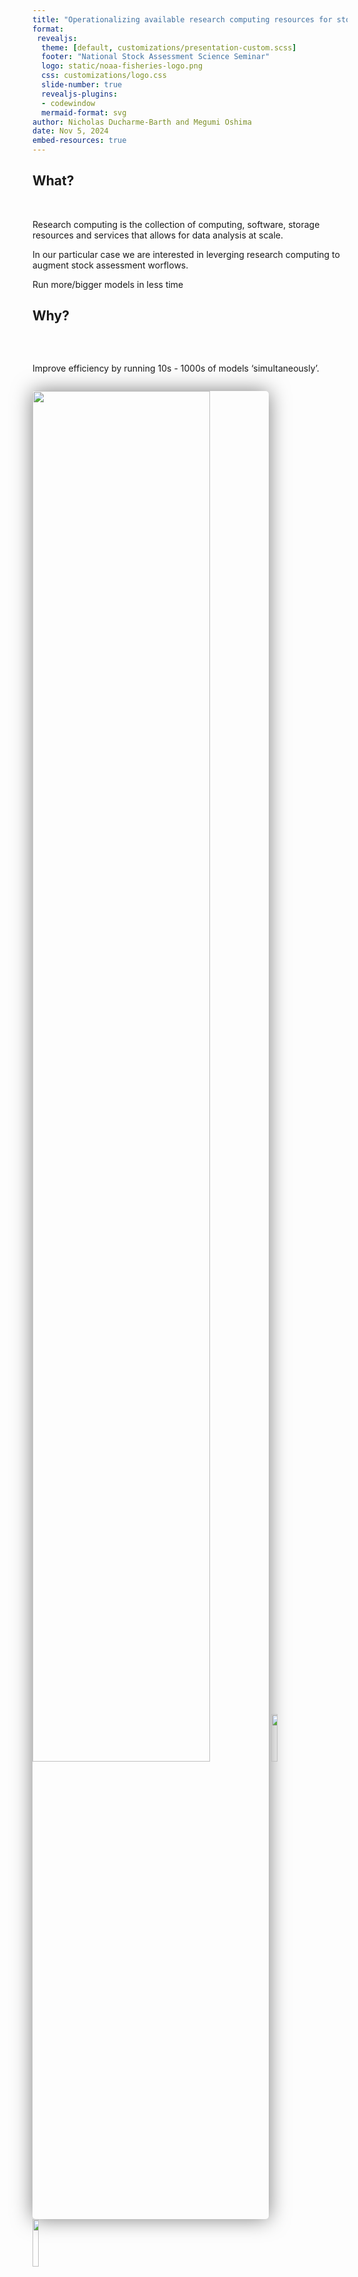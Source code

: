 ```yaml
---
title: "Operationalizing available research computing resources for stock assessment"
format: 
 revealjs:
  theme: [default, customizations/presentation-custom.scss]
  footer: "National Stock Assessment Science Seminar"
  logo: static/noaa-fisheries-logo.png
  css: customizations/logo.css
  slide-number: true
  revealjs-plugins:
  - codewindow
  mermaid-format: svg
author: Nicholas Ducharme-Barth and Megumi Oshima
date: Nov 5, 2024
embed-resources: true
---
```


## What?

</br>

::: {.fragment .fade-in fragment-index=1}
::: {.fragment .semi-fade-out fragment-index=2}
Research computing is the collection of computing, software, storage resources and services that allows for data analysis at scale.
:::
:::

::: {.fragment .fade-in fragment-index=2}
::: {.fragment .strike fragment-index=3}
In our particular case we are interested in leverging research computing to augment stock assessment worflows.
:::
:::

::: {.fragment .fade-in fragment-index=3}
[Run more/bigger models in less time]{.blue}
:::

## Why?

</br>

::: {.fragment .fade-in fragment-index=1}
::: columns
::: {.column width="40%"}
::: {.fragment .semi-fade-out fragment-index=3}
Improve efficiency by running 10s - 1000s of models ['simultaneously']{.blue}.
:::
:::
:::
:::

::: {.fragment .fade-in fragment-index=2}
![](static/swo-runtime.png){.absolute top="5%" right="-30%" height="75%" style="max-height: unset; max-width: unset; box-shadow: 0 0 2rem 0 rgba(0, 0, 0, .5); border-radius: 5px;"}
![](static/wcpfc-logo.png){.absolute top="6%" right="-25%" width="14%" style="max-height: unset; max-width: unset;"}
![](static/spc-logo.png){.absolute top="15%" right="-25%" width="14%" style="max-height: unset; max-width: unset;"}

:::{.absolute left="48%" top="10%" style="font-size:0.85em;"}
2021 Southwest Pacific Ocean swordfish stock assessment
:::
:::

::: {.fragment .fade-in fragment-index=3}
::: {.absolute left="55%" top="35%" style="font-size:0.85em; padding: 0.5em 1em; background-color: rgba(255, 255, 255, .85); backdrop-filter: blur(5px); box-shadow: 0 0 1rem 0 rgba(0, 0, 0, .5); border-radius: 5px;"}
[9,300]{.blue} model runs totalling [~46 months]{.blue} of computation time. 
:::
:::

## Why?

::: {.fragment .fade-in fragment-index=1}
::: {.fragment .semi-fade-out fragment-index=2}
- Efficiency
:::
:::

::: {.fragment .fade-in fragment-index=2}
::: {.fragment .semi-fade-out fragment-index=3}
- Knowledge acquisition
:::
:::

::: {.fragment .fade-in fragment-index=3}
::: {.fragment .semi-fade-out fragment-index=7}
- Automation, transparency, [reproducibility & portability]{.fragment .hl-blue fragment-index=4}
:::
:::

::: {.fragment .fade-in fragment-index=7}
::: {.fragment .semi-fade-out fragment-index=8}
- Multi-model inference
:::
:::

::: {.fragment .fade-out fragment-index=7}
::: {.fragment .fade-in fragment-index=5}
::: {.absolute left="10%" bottom="15%" style="font-color: rgba(0, 23, 67,1); font-size:1.25em; padding: 0.5em 1em; background-color: rgba(0,133,202, .15); backdrop-filter: blur(5px); box-shadow: 0 0 1rem 0 rgba(0, 0, 0, .5); border-radius: 5px;"}
Software containers 
:::
:::
::: {.fragment .fade-in fragment-index=6}
![](static/apptainer-logo.png){.absolute bottom="15%" right="10%" width="15%" style="max-height: unset; max-width: unset;"}
:::
:::

::: {.fragment .fade-in fragment-index=8}
::: {.absolute right="25%" bottom="40%" style="font-color: rgba(0, 23, 67,1); font-size:1.75em; padding: 0.5em 1em; background-color: rgba(94, 182, 217,0.95); backdrop-filter: blur(15px); box-shadow: 0 0 1rem 0 rgba(0, 0, 0, .5); border-radius: 5px;"}
Better science
:::
:::

# How?

::: columns
::: {.column width="45%"}

::: {.fragment .fade-out fragment-index=8}

[High-throughput computing (HTC)]{.blue}

::: {.fragment .semi-fade-out fragment-index=3}
::: {.fragment .fade-in fragment-index=1}
- Set-up to handle running many jobs simultaneously
:::
::: {.fragment .fade-in fragment-index=2}
- Ideal for running short, small, independent (embarrassingly parallel) jobs. 
:::
:::
:::
:::

::: {.column width="45%"}
::: {.fragment .fade-in fragment-index=8}

[High-performance computing (HPC)]{.blue}

::: {.fragment .semi-fade-out fragment-index=11}
::: {.fragment .fade-in fragment-index=9}
- Can handle HTC workflows (in theory)
:::

::: {.fragment .fade-in fragment-index=10}
- Can also handle long running, large, multi-processor jobs (true parallel processing)
:::
:::
:::
:::
:::

::: {.fragment .fade-out fragment-index=8}
::: {.fragment .fade-in fragment-index=3}
::: {.absolute left="45%" top="35%" style="font-size:0.75em; padding: 0.5em 1em; background-color: rgba(255, 255, 255, 1); backdrop-filter: blur(5px); box-shadow: 0 0 1rem 0 rgba(0, 0, 0, .5); border-radius: 5px;"}
**2024 North Pacific shortfin mako shark assessment**:
Used HTC resources to complete [~4 months]{.fragment .hl-cur-blue fragment-index=4} months of computations ([18,000]{.fragment .hl-cur-blue fragment-index=5} simulation-estimation model runs) in [~3 hours]{.fragment .hl-cur-blue fragment-index=6} ([1027x faster]{.fragment .hl-cur-blue fragment-index=7}) during working group meeting.
:::
:::
:::

::: {.fragment .fade-in fragment-index=11}
::: {.absolute left="0%" top="35%" right=55% style="font-size:0.75em; padding: 0.5em 1em; background-color: rgba(255, 255, 255, 1); backdrop-filter: blur(5px); box-shadow: 0 0 1rem 0 rgba(0, 0, 0, .5); border-radius: 5px;"}
**Example**: [Fitting large spatiotemporal model in R](https://arxiv.org/abs/2304.09442){preview-link="true"} using TMB required [128 CPUs & 1TB RAM]{.blue}.
:::
:::

## How?

::: columns
::: {.column width="45%"}
[High-throughput computing (HTC)]{.blue}
:::
::: {.column width="45%"}
[High-performance computing (HPC)]{.blue}
:::
:::

![](static/osg-logo.png){.absolute top="35%" left="0%" height="25%" style="max-height: unset; max-width: unset;"}
![](static/noaa-hera.jpg){.absolute top="35%" right="15%" height="30%" style="border: 1px solid #323C46; max-height: unset; max-width: unset; box-shadow: 0 0 2rem 0 rgba(0, 0, 0, .5); border-radius: 5px;"}

::: {.absolute right="10%" bottom="32%" left=45% style="font-size:0.4em;"}
[Photo credit: NOAA]{.hide-text}
:::

::: {.absolute left="0%" bottom="10%" right=55%}
[OpenScienceGrid](https://osg-htc.org/){preview-link="true"} (OSG): OSPool
:::

::: {.absolute right="0%" bottom="15%" left=55%}
[NOAA Hera](https://docs.rdhpcs.noaa.gov/){preview-link="true"}
:::

## How? {.smaller}

::: columns
::: {.column width="45%"}
[OpenScienceGrid (OSG)]{.blue}

::: {.fragment .semi-fade-out fragment-index=5}
::: {.fragment .fade-in fragment-index=1}
- Uses [HTCondor](https://htcondor.org/){preview-link="true"} distributed computing network [(no shared file system between compute nodes)]{.fragment .hl-blue fragment-index=2} to implement HTC workflows
:::


::: {.fragment .fade-in fragment-index=3}
- [Free to use]{.blue} for US based researchers affiliated with academic/government organization and using OSG for research/education efforts
:::

::: {.fragment .fade-in fragment-index=4}
- [Should not be used to analyze protected data]{.blue}
:::
:::

:::
::: {.column width="45%"}
[NOAA Hera]{.blue}

::: {.fragment .semi-fade-out fragment-index=12}
::: {.fragment .fade-in fragment-index=6}
- Uses [Slurm](https://slurm.schedmd.com/documentation.html){preview-link="true"} to schedule HPC [(or HTC)]{.fragment .hl-blue fragment-index=7} workflows
:::


::: {.fragment .fade-in fragment-index=8}
- [Shared file system between compute nodes]{.blue}
:::

::: {.fragment .fade-in fragment-index=9}
- NOAA resource so [no restrictions]{.fragment .hl-blue fragment-index=10} on acceptable use/analyzing protected data if working on mission related tasks
:::

::: {.fragment .fade-in fragment-index=11}
- [Allocation determines access]{.blue}
:::
:::

:::
:::

::: {.fragment .fade-in fragment-index=12}
::: {.absolute left="10%" right="25%" bottom="27.5%" top="55%" style="font-size:1em; padding: 0.5em 1em; background-color: rgba(255, 255, 255, 1); backdrop-filter: blur(5px); box-shadow: 0 0 1rem 0 rgba(0, 0, 0, .5); border-radius: 5px;"}
Both use software containers 
:::
:::

::: {.fragment .fade-in fragment-index=12}
![](static/apptainer-logo.png){.absolute bottom="27.5%" right="30%" width="10%" style="max-height: unset; max-width: unset;"}
:::

## Software containers

<br/>

::: {.fragment .semi-fade-out fragment-index=3}
Many may already be using containers such as [GitHub Codespaces]{.fragment .hl-cur-black fragment-index=1} or [Posit Workbench]{.fragment .hl-cur-pc-orange fragment-index=2} in existing cloud-based workflows
:::

::: {.fragment .fade-out fragment-index=2}
::: {.fragment .fade-in fragment-index=1}
![](static/github-logo.png){.absolute bottom="27.5%" left="40%" width="15%" style="max-height: unset; max-width: unset;"}
:::
:::

::: {.fragment .fade-out fragment-index=3}
::: {.fragment .fade-in fragment-index=2}
![](static/posit-logo.png){.absolute bottom="27.5%" left="40%" width="15%" style="max-height: unset; max-width: unset;"}
:::
:::

::: {.fragment .fade-in fragment-index=3}
- [Application:]{.blue} set up identical, custom software environments on OSG and Hera
:::

::: {.fragment .fade-in fragment-index=4}
- [Application:]{.blue} use to "version" analyses by "freezing" packages/libraries
:::

## Software containers{.smaller}

::: columns
::: {.column width="55%"}
[Apptainer](https://apptainer.org/){preview-link="true"}


::: {.fragment .fade-in fragment-index=1}
- Secure, portable and reproducible software container for Linux operating systems
:::


::: {.fragment .fade-in fragment-index=2}
- Easy to use
:::

::: {.fragment .fade-in fragment-index=3}
- Doesn't require *root* privileges to build
:::

::: {.fragment .fade-in fragment-index=4}
- Plays nice with existing containers (e.g., [Docker]{.fragment .hl-cur-mb-blue fragment-index=4})
:::

:::
:::

![](static/apptainer-logo.png){.absolute top="0%" right="0%" width="15%" style="max-height: unset; max-width: unset;"}

::: {.fragment .fade-in fragment-index=4}
![](static/docker-logo-blue.png){.absolute bottom="27.5%" right="0%" width="20%" style="max-height: unset; max-width: unset;"}
:::

## Apptainer

Let's look at an example (`linux-r4ss-v4.def`):

::: {.fragment .fade-in}

```.dockerfile
Bootstrap: docker
From: ubuntu:20.04

%post
    TZ=Etc/UTC && \
    ln -snf /usr/share/zoneinfo/$TZ /etc/localtime && \
    echo $TZ > /etc/timezone
    apt update -y
    apt install -y \
        tzdata \
        curl \
        dos2unix

    apt-get update -y
    apt-get install -y \
            build-essential \
            cmake \
            g++ \
            libssl-dev \
            libssh2-1-dev \
            libcurl4-openssl-dev \
            libfontconfig1-dev \
            libxml2-dev \
            libgit2-dev \
            wget \
            tar \
            coreutils \
            gzip \
            findutils \
            sed \
            gdebi-core \
            locales \
            nano
    
    locale-gen en_US.UTF-8

    export R_VERSION=4.4.0
    curl -O https://cdn.rstudio.com/r/ubuntu-2004/pkgs/r-${R_VERSION}_1_amd64.deb
    gdebi -n r-${R_VERSION}_1_amd64.deb

    ln -s /opt/R/${R_VERSION}/bin/R /usr/local/bin/R
    ln -s /opt/R/${R_VERSION}/bin/Rscript /usr/local/bin/Rscript

    R -e "install.packages('remotes', dependencies=TRUE, repos='http://cran.rstudio.com/')"
    R -e "install.packages('data.table', dependencies=TRUE, repos='http://cran.rstudio.com/')"
    R -e "install.packages('magrittr', dependencies=TRUE, repos='http://cran.rstudio.com/')"
    R -e "install.packages('mvtnorm', dependencies=TRUE, repos='http://cran.rstudio.com/')"
    R -e "remotes::install_github('r4ss/r4ss')"
    R -e "remotes::install_github('PIFSCstockassessments/ss3diags')"

    NOW=`date`
    echo 'export build_date=$NOW' >> $SINGULARITY_ENVIRONMENT

    mkdir -p /ss_exe
    curl -L -o /ss_exe/ss3_linux https://github.com/nmfs-ost/ss3-source-code/releases/download/v3.30.22.1/ss3_linux
    chmod 755 /ss_exe/ss3_linux

%environment
    export PATH=/ss_exe:$PATH
    
%labels
    Author nicholas.ducharme-barth@noaa.gov
    Version v0.0.4

%help
    This is a Linux (Ubuntu 20.04) container containing Stock Synthesis (version 3.30.22.1), R (version 4.4.0) and the R packages r4ss, ss3diags, data.table, magrittr, and mvtnorm.
```
:::

## Apptainer

Let's look at an example (`linux-r4ss-v4.def`):

Build on Linux system with Apptainer installed.

::: {.codewindow .terminal .absolute top="40%"}

```.bash
apptainer build linux-r4ss-v4.sif linux-r4ss-v4.def
```
:::

## Let's walk through an example {.smaller}

::: {.fragment .fade-in fragment-index=1}
In this case we will use Hera to conduct a quick retrospective analysis on all models in the [SS3 testing suite](https://github.com/nmfs-ost/ss3-test-models).
:::

::: {.fragment .fade-in fragment-index=1}
![](static/ss3-test-models.png){.absolute top="27.5%" left="5%" width="90%" style="max-height: unset; max-width: unset; box-shadow: 0 0 2rem 0 rgba(0, 0, 0, .5); border-radius: 5px;"}
:::

::: {.fragment .fade-in fragment-index=2}
::: {.absolute bottom="5%" width="100%" }
More complete documentation of this example can be found on our [GitHub website](https://moshima-pifsc.github.io/NSASS-HTC-HPC-Computing/assets/ss3-hera.html).
:::
:::

## Workflow  

1.  [Create container]{.fragment .fade-body fragment-index=1}

::: {.fragment .fade-in fragment-index=2}
2.  Create scripts
:::

::: {.fragment .fade-in fragment-index=3}
3.  Upload files
:::

::: {.fragment .fade-in fragment-index=4}
4.  Submit jobs
:::

::: {.fragment .fade-in fragment-index=5}
5.  Download files back to local machine
:::

## Workflow - Create scripts

::: {.absolute bottom="5%" top="15%" width="100%" style="max-height: unset; max-width: unset;"}
```mermaid
%%{
  init: {
    "theme": "base",
    "themeVariables": {
      "background": "#f4f4f4",
      "primaryColor": "#0085CA",
      "primaryTextColor": "#e9f3f6",
      "primaryBorderColor": "#003087",
      "lineColor": "#002364",
      "clusterBkg": "#e9f3f6",
      "clusterBorder": "#323C46",
      "titleColor": "#002364"
    }
  }
}%%
flowchart LR
subgraph Local
L1([IDE])
L2([Terminal A: ssh])
L3([Terminal B: scp])
end
L2~~~H1
L3~~~H1
subgraph Hera [Hera]
H1([Login node])
H2_1[/Compute node: 1/]
H2_2[/Compute node: 2/]
H2_3[/Compute node: 3/]
H3[("scratch1/")]
end
H1~~~H2_1
H1~~~H2_2
H1~~~H2_3

H1~~~H3

H3~~~H2_1
H3~~~H2_2
H3~~~H2_3
style Local stroke-width:3px
style Hera stroke-width:3px,stroke-dasharray: 5 5
```
:::

::: {.absolute bottom="5%" top="15%" left="30%" right="0%" style="border: 1px solid #e9f3f6; background-color: #e9f3f6; max-height: unset; max-width: unset;"}

:::

::: {.absolute left="7.5%" top="37.5%" right="75%" bottom="30%" style="font-color: #323C46; font-size:0.5em; background-color: #e9f3f6;"}

:::


::: {.absolute left="40%" right="0%" top="40%" style="font-color: #323C46; font-size:0.75em; padding: 0.25em 1em; background-color: #C6E6F0; box-shadow: 0 0 1rem 0 rgba(0, 0, 0, .5); border-radius: 5px;"}
[IDE:]{.blue} Develop and make job script files 
:::

::: {.fragment .fade-in}
::: {.absolute left="40%" right="0%" top="55%" style="font-size:0.65em;"}
::: {.callout-important }

Note that you will need to replace [User.Name]{.blue} with your actual user name and [project_name]{.blue} with your specific project name in the following code.

:::
:::
:::

## Workflow - Create scripts

::: {.absolute bottom="5%" top="15%" width="100%" style="max-height: unset; max-width: unset;"}
```mermaid
%%{
  init: {
    "theme": "base",
    "themeVariables": {
      "background": "#f4f4f4",
      "primaryColor": "#0085CA",
      "primaryTextColor": "#e9f3f6",
      "primaryBorderColor": "#003087",
      "lineColor": "#002364",
      "clusterBkg": "#e9f3f6",
      "clusterBorder": "#323C46",
      "titleColor": "#002364"
    }
  }
}%%
flowchart LR
subgraph Local
L1([IDE])
L2([Terminal A: ssh])
L3([Terminal B: scp])
end
L2~~~H1
L3~~~H1
subgraph Hera [Hera]
H1([Login node])
H2_1[/Compute node: 1/]
H2_2[/Compute node: 2/]
H2_3[/Compute node: 3/]
H3[("scratch1/")]
end
H1~~~H2_1
H1~~~H2_2
H1~~~H2_3

H1~~~H3

H3~~~H2_1
H3~~~H2_2
H3~~~H2_3
style Local stroke-width:3px
style Hera stroke-width:3px,stroke-dasharray: 5 5
```
:::

::: {.absolute bottom="5%" top="15%" left="30%" right="0%" style="border: 1px solid #e9f3f6; background-color: #e9f3f6; max-height: unset; max-width: unset;"}

:::


::: {.absolute left="7.5%" top="37.5%" right="75%" bottom="30%" style="font-color: #323C46; font-size:0.5em; background-color: #e9f3f6;"}
[1.]{.blue} Prepare files for Slurm job execution, specify job requirements and submit the parallel jobs. 
:::

::: {.codewindow .terminal .absolute top="15%" left="30%" right="0%" bottom="0%" style="font-size: 0.4em;"}
parallel-submit.sh
```.bash
#!/bin/bash

# prep files for slurm job execution
mkdir ./logs
dos2unix ./inputs/hera_job_directories.txt
dos2unix ./slurm_scripts/parallel-job-exec.sh
chmod 777 ./slurm_scripts/parallel-job-exec.sh

# make directory structure
# recursively (mkdir -p) makes a new directory for each line in hera_job_directories.txt
xargs -d '\n' mkdir -p -- < ./inputs/hera_job_directories.txt

# Slurm job submission variables
# -A project name
# -t time requested (minutes)
# -q queue type: batch (billed allocation) or windfall
# -N nodes requested (leave at 1 since requesting additional nodes with each line)
# -j number of jobs to run in parallel per node (restricted by number of total CPUs and available RAM)
# seq job ids to run on each node (this can be greater than -j but only -j will be run at a time so the more job ids assigned to the node the longer they will wait to be executed)
sbatch -A project_name -t 60 -q batch -N 1 --wrap 'set -x; parallel -j 30 -S `scontrol show hostnames "$SLURM_JOB_NODELIST"|paste -sd,` `pwd`/slurm_scripts/parallel-job-exec.sh `pwd` ::: `seq 0 29`; report-mem'
sbatch -A project_name -t 60 -q batch -N 1 --wrap 'set -x; parallel -j 30 -S `scontrol show hostnames "$SLURM_JOB_NODELIST"|paste -sd,` `pwd`/slurm_scripts/parallel-job-exec.sh `pwd` ::: `seq 30 59`; report-mem'
sbatch -A project_name -t 60 -q batch -N 1 --wrap 'set -x; parallel -j 30 -S `scontrol show hostnames "$SLURM_JOB_NODELIST"|paste -sd,` `pwd`/slurm_scripts/parallel-job-exec.sh `pwd` ::: `seq 60 89`; report-mem'
```
:::

## Workflow - Create scripts

::: {.absolute bottom="5%" top="15%" width="100%" style="max-height: unset; max-width: unset;"}
```mermaid
%%{
  init: {
    "theme": "base",
    "themeVariables": {
      "background": "#f4f4f4",
      "primaryColor": "#0085CA",
      "primaryTextColor": "#e9f3f6",
      "primaryBorderColor": "#003087",
      "lineColor": "#002364",
      "clusterBkg": "#e9f3f6",
      "clusterBorder": "#323C46",
      "titleColor": "#002364"
    }
  }
}%%
flowchart LR
subgraph Local
L1([IDE])
L2([Terminal A: ssh])
L3([Terminal B: scp])
end
L2~~~H1
L3~~~H1
subgraph Hera [Hera]
H1([Login node])
H2_1[/Compute node: 1/]
H2_2[/Compute node: 2/]
H2_3[/Compute node: 3/]
H3[("scratch1/")]
end
H1~~~H2_1
H1~~~H2_2
H1~~~H2_3

H1~~~H3

H3~~~H2_1
H3~~~H2_2
H3~~~H2_3
style Local stroke-width:3px
style Hera stroke-width:3px,stroke-dasharray: 5 5
```
:::

::: {.absolute bottom="5%" top="15%" left="30%" right="0%" style="border: 1px solid #e9f3f6; background-color: #e9f3f6; max-height: unset; max-width: unset;"}

:::


::: {.absolute left="7.5%" top="37.5%" right="75%" bottom="30%" style="font-color: #323C46; font-size:0.5em; background-color: #e9f3f6;"}
[2.]{.blue} Define variables to be passed to the software container and a bash wrapper script. 
:::

::: {.codewindow .terminal .absolute top="15%" left="30%" right="0%" bottom="0%" style="font-size: 0.4em;"}
parallel-job-exec.sh
```.bash
#!/bin/bash
# read directories from a file list

pwd; hostname; date

cd $1
export SLURM_ARRAY_TASK_ID=$2

echo $SLURM_ARRAY_TASK_ID

# define current directory
cwd=$(pwd)

# define paths for singularity container
singularity_container=${cwd}/linux-r4ss-v4.sif

# define variables and paths here to avoid hard coding insider the wrapper script
job_wrapper_script=${cwd}/slurm_scripts/wrapper-r.sh
dir_file=${cwd}/inputs/hera_job_directories.txt
r_script=${cwd}/slurm_scripts/ss3-example-calcs.r
input_data_path=${cwd}/inputs/models/
r_script_name=ss3-example-calcs.r

# change permissions on scripts to allow it to run
chmod 777 $job_wrapper_script
dos2unix $job_wrapper_script
chmod 777 $r_script
dos2unix $r_script

# run bash wrapper script within singularity environment
singularity exec $singularity_container $job_wrapper_script $SLURM_ARRAY_TASK_ID $dir_file $r_script $input_data_path $r_script_name >& logs/out-parallel.$SLURM_ARRAY_TASK_ID
```
:::


## Workflow - Create scripts

::: {.absolute bottom="5%" top="15%" width="100%" style="max-height: unset; max-width: unset;"}
```mermaid
%%{
  init: {
    "theme": "base",
    "themeVariables": {
      "background": "#f4f4f4",
      "primaryColor": "#0085CA",
      "primaryTextColor": "#e9f3f6",
      "primaryBorderColor": "#003087",
      "lineColor": "#002364",
      "clusterBkg": "#e9f3f6",
      "clusterBorder": "#323C46",
      "titleColor": "#002364"
    }
  }
}%%
flowchart LR
subgraph Local
L1([IDE])
L2([Terminal A: ssh])
L3([Terminal B: scp])
end
L2~~~H1
L3~~~H1
subgraph Hera [Hera]
H1([Login node])
H2_1[/Compute node: 1/]
H2_2[/Compute node: 2/]
H2_3[/Compute node: 3/]
H3[("scratch1/")]
end
H1~~~H2_1
H1~~~H2_2
H1~~~H2_3

H1~~~H3

H3~~~H2_1
H3~~~H2_2
H3~~~H2_3
style Local stroke-width:3px
style Hera stroke-width:3px,stroke-dasharray: 5 5
```
:::

::: {.absolute bottom="5%" top="15%" left="30%" right="0%" style="border: 1px solid #e9f3f6; background-color: #e9f3f6; max-height: unset; max-width: unset;"}

:::


::: {.absolute left="7.5%" top="37.5%" right="75%" bottom="30%" style="font-color: #323C46; font-size:0.5em; background-color: #e9f3f6;"}
[3.]{.blue} Control file I/O to the R script, execute the R script, conduct job timing and package outputs. 
:::

::: {.codewindow .terminal .absolute top="15%" left="30%" right="0%" bottom="0%" style="font-size: 0.4em;"}
wrapper-r.sh
```.bash
#!/bin/bash
echo "Running on host `hostname`"

# rename variables passed into the script
slurm_array_task_id=$1
dir_file=$2

# create an array with all data directories
line_index=$(($slurm_array_task_id+1))
echo ${line_index}
echo $dir_file
rep_dir=$(sed -n ${line_index}p $dir_file) 
echo $rep_dir

# change to target directory
cd ${rep_dir}

# make working directory
mkdir -p working/
cd working/

# copy files to working/
cp $3 .

# define variables for R script
input_data_path=$4

# begin calcs
start=`date +%s`
Rscript $5 $rep_dir $input_data_path 

# end of calcs book-keeping
end=`date +%s`
runtime=$((end-start))
echo $runtime
echo Start $start >  runtime.txt
echo End $end >> runtime.txt
echo Runtime $runtime >> runtime.txt

# Create empty file so that it does not mess up when repacking tar
touch End.tar.gz
# only pack up certain items
tar -czf End.tar.gz ss_report.RData runtime.txt 
# move tar out of working/
cd ..
mv working/End.tar.gz .
# delete working/
rm -r working/
```
:::

## Workflow - Create scripts

::: {.absolute bottom="5%" top="15%" width="100%" style="max-height: unset; max-width: unset;"}
```mermaid
%%{
  init: {
    "theme": "base",
    "themeVariables": {
      "background": "#f4f4f4",
      "primaryColor": "#0085CA",
      "primaryTextColor": "#e9f3f6",
      "primaryBorderColor": "#003087",
      "lineColor": "#002364",
      "clusterBkg": "#e9f3f6",
      "clusterBorder": "#323C46",
      "titleColor": "#002364"
    }
  }
}%%
flowchart LR
subgraph Local
L1([IDE])
L2([Terminal A: ssh])
L3([Terminal B: scp])
end
L2~~~H1
L3~~~H1
subgraph Hera [Hera]
H1([Login node])
H2_1[/Compute node: 1/]
H2_2[/Compute node: 2/]
H2_3[/Compute node: 3/]
H3[("scratch1/")]
end
H1~~~H2_1
H1~~~H2_2
H1~~~H2_3

H1~~~H3

H3~~~H2_1
H3~~~H2_2
H3~~~H2_3
style Local stroke-width:3px
style Hera stroke-width:3px,stroke-dasharray: 5 5
```
:::

::: {.absolute bottom="5%" top="15%" left="30%" right="0%" style="border: 1px solid #e9f3f6; background-color: #e9f3f6; max-height: unset; max-width: unset;"}

:::


::: {.absolute left="7.5%" top="37.5%" right="75%" bottom="30%" style="font-color: #323C46; font-size:0.5em; background-color: #e9f3f6;"}
[4.]{.blue} Calculation script modifies SS3 input files, executes SS3 model run and conducts post-processing of output within R. 
:::

::: {.codewindow .r .absolute top="15%" left="30%" right="0%" bottom="0%" style="font-size: 0.4em;"}
ss3-example-calcs.r
```.r
# where is the job executing
    print(getwd())

# load packages
    library(r4ss)

# get args from bash environment
    args = commandArgs(trailingOnly = TRUE)
    print(args)

# get scenario
    scenario = tail(strsplit(args[1],"/")[[1]],n=1)
    model = strsplit(scenario,"-")[[1]][2]
    peel = as.numeric(strsplit(scenario,"-")[[1]][3])

# copy model files
    model_files = list.files(paste0(args[2],model,"/"),full.names=TRUE)
    file.copy(from=model_files,to=getwd())

# modify starter
    tmp_starter = SS_readstarter()
    tmp_starter$retro_yr = -peel

# write files
    SS_writestarter(tmp_starter, overwrite = TRUE)

# run stock synthesis
    run(exe="ss3_linux")

# extract model output
    ss_report = try(SS_output(dir=getwd()),silent=TRUE) 

# save output
    save(ss_report,file="ss_report.RData")
```
:::

## Workflow - Upload files

::: {.absolute bottom="5%" top="15%" width="100%" style="max-height: unset; max-width: unset;"}
```mermaid
%%{
  init: {
    "theme": "base",
    "themeVariables": {
      "background": "#f4f4f4",
      "primaryColor": "#0085CA",
      "primaryTextColor": "#e9f3f6",
      "primaryBorderColor": "#003087",
      "lineColor": "#002364",
      "clusterBkg": "#e9f3f6",
      "clusterBorder": "#323C46",
      "titleColor": "#002364"
    }
  }
}%%
flowchart LR
subgraph Local
L1([IDE])
L2([Terminal A: ssh])
L3([Terminal B: scp])
end
L2~~~H1
L3~~~H1
subgraph Hera [Hera]
H1([Login node])
H2_1[/Compute node: 1/]
H2_2[/Compute node: 2/]
H2_3[/Compute node: 3/]
H3[("scratch1/")]
end
H1~~~H2_1
H1~~~H2_2
H1~~~H2_3

H1~~~H3

H3~~~H2_1
H3~~~H2_2
H3~~~H2_3
style Local stroke-width:3px
style Hera stroke-width:3px,stroke-dasharray: 5 5
```
:::

::: {.absolute left="7.5%" top="55%" right="75%" bottom="30%" style="font-color: #323C46; font-size:0.5em; background-color: #e9f3f6;"}
 
:::

::: {.absolute bottom="25%" top="30%" left="50%" right="7.5%" style="border: 1px solid #e9f3f6; background-color: #e9f3f6; max-height: unset; max-width: unset;"}

:::

## Workflow - Upload files

::: {.absolute bottom="5%" top="15%" width="100%" style="max-height: unset; max-width: unset;"}
```mermaid
%%{
  init: {
    "theme": "base",
    "themeVariables": {
      "background": "#f4f4f4",
      "primaryColor": "#0085CA",
      "primaryTextColor": "#e9f3f6",
      "primaryBorderColor": "#003087",
      "lineColor": "#002364",
      "clusterBkg": "#e9f3f6",
      "clusterBorder": "#323C46",
      "titleColor": "#002364"
    }
  }
}%%
flowchart LR
subgraph Local
L1([IDE])
L2([Terminal A: ssh])
L3([Terminal B: scp])
end
L2-->H1
L3~~~H1
subgraph Hera [Hera]
H1([Login node])
H2_1[/Compute node: 1/]
H2_2[/Compute node: 2/]
H2_3[/Compute node: 3/]
H3[("scratch1/")]
end
H1~~~H2_1
H1~~~H2_2
H1~~~H2_3

H1~~~H3

H3~~~H2_1
H3~~~H2_2
H3~~~H2_3
style Local stroke-width:3px
style Hera stroke-width:3px,stroke-dasharray: 5 5
```
:::

::: {.absolute left="7.5%" top="55%" right="75%" bottom="30%" style="font-color: #323C46; font-size:0.5em; background-color: #e9f3f6;"}
 
:::

::: {.absolute bottom="25%" top="30%" left="50%" right="7.5%" style="border: 1px solid #e9f3f6; background-color: #e9f3f6; max-height: unset; max-width: unset;"}

:::

::: {.codewindow .terminal .absolute top="55%" left="10%" style="font-size: 0.4em;"}
Terminal A
```.bash
ssh -m hmac-sha2-256-etm@openssh.com User.Name@hera-rsa.boulder.rdhpcs.noaa.gov -p22
```
:::

## Workflow - Upload files

::: {.absolute bottom="5%" top="15%" width="100%" style="max-height: unset; max-width: unset;"}
```mermaid
%%{
  init: {
    "theme": "base",
    "themeVariables": {
      "background": "#f4f4f4",
      "primaryColor": "#0085CA",
      "primaryTextColor": "#e9f3f6",
      "primaryBorderColor": "#003087",
      "lineColor": "#002364",
      "clusterBkg": "#e9f3f6",
      "clusterBorder": "#323C46",
      "titleColor": "#002364"
    }
  }
}%%
flowchart LR
subgraph Local
L1([IDE])
L2([Terminal A: ssh])
L3([Terminal B: scp])
end
L2-->H1
L3~~~H1
subgraph Hera [Hera]
H1([Login node])
H2_1[/Compute node: 1/]
H2_2[/Compute node: 2/]
H2_3[/Compute node: 3/]
H3[("scratch1/")]
end
H1~~~H2_1
H1~~~H2_2
H1~~~H2_3

H1-->H3

H3~~~H2_1
H3~~~H2_2
H3~~~H2_3
style Local stroke-width:3px
style Hera stroke-width:3px,stroke-dasharray: 5 5
```
:::

::: {.absolute left="7.5%" top="55%" right="75%" bottom="30%" style="font-color: #323C46; font-size:0.5em; background-color: #e9f3f6;"}
 
:::

::: {.absolute bottom="25%" top="30%" left="70%" right="7.5%" style="border: 1px solid #e9f3f6; background-color: #e9f3f6; max-height: unset; max-width: unset;"}

:::

::: {.codewindow .terminal .absolute top="57.5%" left="0%" style="font-size: 0.4em;"}
Terminal A
```.bash
# navigate to project directory
cd /scratch1/NMFS/project_name/
# create new directory
mkdir User.Name/
# navigate into new directory
cd User.Name/
# create directory for SLURM scripts and logs
mkdir -p examples/ss3/
```
:::

## Workflow - Upload files

::: {.absolute bottom="5%" top="15%" width="100%" style="max-height: unset; max-width: unset;"}
```mermaid
%%{
  init: {
    "theme": "base",
    "themeVariables": {
      "background": "#f4f4f4",
      "primaryColor": "#0085CA",
      "primaryTextColor": "#e9f3f6",
      "primaryBorderColor": "#003087",
      "lineColor": "#002364",
      "clusterBkg": "#e9f3f6",
      "clusterBorder": "#323C46",
      "titleColor": "#002364"
    }
  }
}%%
flowchart LR
subgraph Local
L1([IDE])
L2([Terminal A: ssh])
L3([Terminal B: scp])
end
L2~~~H1
L3-->H1
subgraph Hera [Hera]
H1([Login node])
H2_1[/Compute node: 1/]
H2_2[/Compute node: 2/]
H2_3[/Compute node: 3/]
H3[("scratch1/")]
end
H1~~~H2_1
H1~~~H2_2
H1~~~H2_3

H1-->H3

H3~~~H2_1
H3~~~H2_2
H3~~~H2_3
style Local stroke-width:3px
style Hera stroke-width:3px,stroke-dasharray: 5 5
```
:::


::: {.absolute bottom="25%" top="30%" left="70%" right="7.5%" style="border: 1px solid #e9f3f6; background-color: #e9f3f6; max-height: unset; max-width: unset;"}

:::

::: {.codewindow .terminal .absolute top="75%" left="0%" right="0%" style="font-size: 0.4em;"}
Terminal B
```.bash
scp -o MACs=hmac-sha2-256-etm@openssh.com examples/hera/ss3/upload.example-ss3.tar.gz User.Name@dtn-hera.fairmont.rdhpcs.noaa.gov:/scratch1/NMFS/project_name/User.Name/examples/ss3/
scp -o MACs=hmac-sha2-256-etm@openssh.com apptainer/linux-r4ss-v4.sif User.Name@dtn-hera.fairmont.rdhpcs.noaa.gov:/scratch1/NMFS/project_name/User.Name/examples/ss3/
```
:::

## Workflow - Submit jobs

## Workflow - Download results
